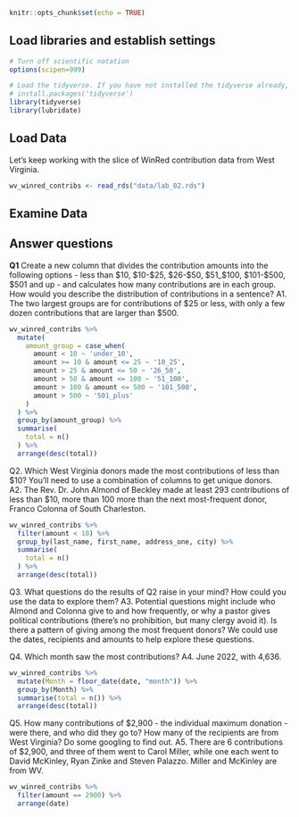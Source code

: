 ```r
knitr::opts_chunk$set(echo = TRUE)
```

## Load libraries and establish settings
```r
# Turn off scientific notation
options(scipen=999)

# Load the tidyverse. If you have not installed the tidyverse already, remove the # from the next line and run it first.  
# install.packages('tidyverse')
library(tidyverse)
library(lubridate)
```

## Load Data

Let's keep working with the slice of WinRed contribution data from West Virginia.  

```r
wv_winred_contribs <- read_rds("data/lab_02.rds")
```

## Examine Data

## Answer questions

**Q1** Create a new column that divides the contribution amounts into the following options - less than $10, $10-$25, $26-$50, $51_$100, $101-$500, $501 and up - and calculates how many contributions are in each group. How would you describe the distribution of contributions in a sentence?
A1. The two largest groups are for contributions of $25 or less, with only a few dozen contributions that are larger than $500.

```r
wv_winred_contribs %>%
  mutate(
    amount_group = case_when(
      amount < 10 ~ 'under_10',
      amount >= 10 & amount <= 25 ~ '10_25',
      amount > 25 & amount <= 50 ~ '26_50',
      amount > 50 & amount <= 100 ~ '51_100',
      amount > 100 & amount <= 500 ~ '101_500',
      amount > 500 ~ '501_plus'
    )
  ) %>%
  group_by(amount_group) %>%
  summarise(
    total = n()
  ) %>%
  arrange(desc(total))
```

Q2. Which West Virginia donors made the most contributions of less than $10? You'll need to use a combination of columns to get unique donors.  
A2. The Rev. Dr. John Almond of Beckley made at least 293 contributions of less than $10, more than 100 more than the next most-frequent donor, Franco Colonna of South Charleston.

```r
wv_winred_contribs %>%
  filter(amount < 10) %>% 
  group_by(last_name, first_name, address_one, city) %>%
  summarise(
    total = n()
  ) %>%
  arrange(desc(total))
```

Q3. What questions do the results of Q2 raise in your mind? How could you use the data to explore them?
A3. Potential questions might include who Almond and Colonna give to and how frequently, or why a pastor gives political contributions (there's no prohibition, but many clergy avoid it). Is there a pattern of giving among the most frequent donors? We could use the dates, recipients and amounts to help explore these questions.

Q4. Which month saw the most contributions?
A4. June 2022, with 4,636.

```r
wv_winred_contribs %>%
  mutate(Month = floor_date(date, "month")) %>%
  group_by(Month) %>%
  summarise(total = n()) %>%
  arrange(desc(total))
```

Q5. How many contributions of $2,900 - the individual maximum donation - were there, and who did they go to? How many of the recipients are from West Virginia? Do some googling to find out.
A5. There are 6 contributions of $2,900, and three of them went to Carol Miller, while one each went to David McKinley, Ryan Zinke and Steven Palazzo. Miller and McKinley are from WV.

```r
wv_winred_contribs %>%
  filter(amount == 2900) %>%
  arrange(date)
```
